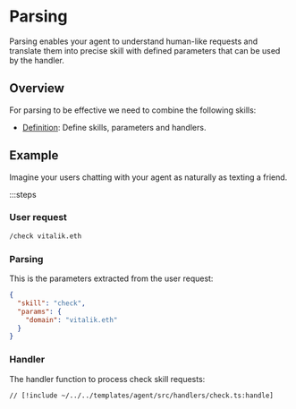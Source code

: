 # Parsing

Parsing enables your agent to understand human-like requests and translate them into precise skill with defined parameters that can be used by the handler.

## Overview

For parsing to be effective we need to combine the following skills:

- [Definition](/skills/definition): Define skills, parameters and handlers.

## Example

Imagine your users chatting with your agent as naturally as texting a friend.

:::steps

### User request

```bash
/check vitalik.eth
```

### Parsing

This is the parameters extracted from the user request:

```json
{
  "skill": "check",
  "params": {
    "domain": "vitalik.eth"
  }
}
```

### Handler

The handler function to process check skill requests:

```tsx [src/handlers/check.ts]
// [!include ~/../../templates/agent/src/handlers/check.ts:handle]
```
